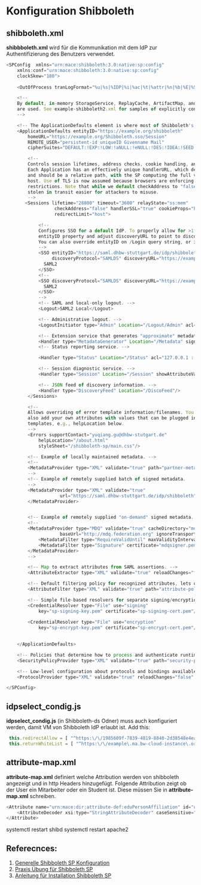 # Konfiguration Shibboleth

## shibboleth.xml

**shibbboleth.xml** wird für die Kommunikation mit dem IdP zur Authentifizierung des Benutzers verwendet. 

```js
<SPConfig  xmlns="urn:mace:shibboleth:3.0:native:sp:config"
    xmlns:conf="urn:mace:shibboleth:3.0:native:sp:config"
    clockSkew="180">
 
    <OutOfProcess tranLogFormat="%u|%s|%IDP|%i|%ac|%t|%attr|%n|%b|%E|%S|%SS|%L|%UA|%a" />

    <!--
    By default, in-memory StorageService, ReplayCache, ArtifactMap, and SessionCache
    are used. See example-shibboleth2.xml for samples of explicitly configuring them.
    -->

    <!-- The ApplicationDefaults element is where most of Shibboleth's SAML bits are defined. -->
    <ApplicationDefaults entityID="https://example.org/shibboleth"
        homeURL="https://example.org/Shibboleth.sso/Session"
        REMOTE_USER="persistent-id uniqueID Givenname Mail"
        cipherSuites="DEFAULT:!EXP:!LOW:!aNULL:!eNULL:!DES:!IDEA:!SEED:!RC4:!3DES:!kRSA:!SSLv2:!SSLv3:!TLSv1:!TLSv1.1">

        <!--
        Controls session lifetimes, address checks, cookie handling, and the protocol handlers.
        Each Application has an effectively unique handlerURL, which defaults to "/Shibboleth.sso"
        and should be a relative path, with the SP computing the full value based on the virtual
        host. Use of TLS is now assumed because browsers are enforcing it due to SameSite
        restrictions. Note that while we default checkAddress to "false", this makes an assertion
        stolen in transit easier for attackers to misuse.
        -->
       <Sessions lifetime="28800" timeout="3600" relayState="ss:mem"
                  checkAddress="false" handlerSSL="true" cookieProps="https"
                  redirectLimit="host">

            <!--
            Configures SSO for a default IdP. To properly allow for >1 IdP, remove
            entityID property and adjust discoveryURL to point to discovery service.
            You can also override entityID on /Login query string, or in RequestMap/htaccess.
            -->
            <SSO entityID="https://saml.dhbw-stuttgart.de/idp/shibboleth"
                 discoveryProtocol="SAMLDS" discoveryURL="https://example.org/shibboleth-ds/index.html">
              SAML2
            </SSO>
            <!--
            <SSO discoveryProtocol="SAMLDS" discoveryURL="https://example.org/shibboleth-ds/index.html">
              SAML2
            </SSO>
            -->
            <!-- SAML and local-only logout. -->
            <Logout>SAML2 Local</Logout>

            <!-- Administrative logout. -->
            <LogoutInitiator type="Admin" Location="/Logout/Admin" acl="127.0.0.1 ::1" />

            <!-- Extension service that generates "approximate" metadata based on SP configuration. -->
            <Handler type="MetadataGenerator" Location="/Metadata" signing="false"/>
            <!-- Status reporting service. -->

            <Handler type="Status" Location="/Status" acl="127.0.0.1 ::1"/>

            <!-- Session diagnostic service. -->
            <Handler type="Session" Location="/Session" showAttributeValues="false"/>

            <!-- JSON feed of discovery information. -->
            <Handler type="DiscoveryFeed" Location="/DiscoFeed"/>
        </Sessions>

        <!--
        Allows overriding of error template information/filenames. You can
        also add your own attributes with values that can be plugged into the
        templates, e.g., helpLocation below.
        -->
        <Errors supportContact="yuqiang.gu@dhbw-stutgart.de"
            helpLocation="/about.html"
            styleSheet="/shibboleth-sp/main.css"/>

        <!-- Example of locally maintained metadata. -->
        <!--
        <MetadataProvider type="XML" validate="true" path="partner-metadata.xml"/>
        -->
        <!-- Example of remotely supplied batch of signed metadata.
        -->
        <MetadataProvider type="XML" validate="true"
                    url="https://saml.dhbw-stuttgart.de/idp/shibboleth">
        </MetadataProvider>


        <!-- Example of remotely supplied "on-demand" signed metadata. -->
        <!--
        <MetadataProvider type="MDQ" validate="true" cacheDirectory="mdq"
                    baseUrl="http://mdq.federation.org" ignoreTransport="true">
            <MetadataFilter type="RequireValidUntil" maxValidityInterval="2419200"/>
            <MetadataFilter type="Signature" certificate="mdqsigner.pem" />
        </MetadataProvider>
        -->

        <!-- Map to extract attributes from SAML assertions. -->
        <AttributeExtractor type="XML" validate="true" reloadChanges="false" path="attribute-map.xml"/>

        <!-- Default filtering policy for recognized attributes, lets other data pass. -->
        <AttributeFilter type="XML" validate="true" path="attribute-policy.xml"/>

        <!-- Simple file-based resolvers for separate signing/encryption keys. -->
        <CredentialResolver type="File" use="signing"
            key="sp-signing-key.pem" certificate="sp-signing-cert.pem"/>        
        
        <CredentialResolver type="File" use="encryption"
            key="sp-encrypt-key.pem" certificate="sp-encrypt-cert.pem"/>
    

    </ApplicationDefaults>

    <!-- Policies that determine how to process and authenticate runtime messages. -->
    <SecurityPolicyProvider type="XML" validate="true" path="security-policy.xml"/>

    <!-- Low-level configuration about protocols and bindings available for use. -->
    <ProtocolProvider type="XML" validate="true" reloadChanges="false" path="protocols.xml"/>

</SPConfig>
```
## idpselect_condig.js
**idpselect_condig.js** (in Shibboleth-ds Odner) muss auch konfiguriert werden, damit VM von Shibboleth IdP erlaubt ist.
Add this:
```js
 this.redirectAllow = [ "^https:\/\/1985609f-7839-4819-8840-2d38548e4ea5.ma.bw-cloud-instance\.org\/Shibboleth\.sso\/Login.*$" ,"^https:\/\/example\.com\/Shibboleth\.sso\/Login.*$" ];
 this.returnWhiteList = [ "^https:\/\/example\.ma.bw-cloud-instance\.org\/Shibboleth\.sso\/Login.*$" ];
```
## attribute-map.xml
**attribute-map.xml** definiert welche Attribution werden von shibboleth angezeigt und in http Headers hinzugefügt. 
Folgende Attribution zeigt ob der User ein Mitarbeiter oder ein Student ist. Diese müssen Sie in **attribute-map.xml** schreiben.

``` js copy
<Attribute name="urn:mace:dir:attribute-def:eduPersonAffiliation" id="unscoped-affiliation">
    <AttributeDecoder xsi:type="StringAttributeDecoder" caseSensitive="false"/>
</Attribute>
```

systemctl restart shibd
systemctl restart apache2

## Referecnces:

1. [Generelle Shibboleth SP Konfiguration](https://doku.tid.dfn.de/de:shibsp)
2. [Praxis Übung für Shibboleth SP](https://doku.tid.dfn.de/de:aai:training:shibsp)
3. [Anleitung für Installation Shibboleth SP](https://github.com/ConsortiumGARR/idem-tutorials/blob/master/idem-fedops/HOWTO-Shibboleth/Service%20Provider/Debian/HOWTO%20Install%20and%20Configure%20a%20Shibboleth%20SP%20v3.x%20on%20Debian-Ubuntu%20Linux.md)